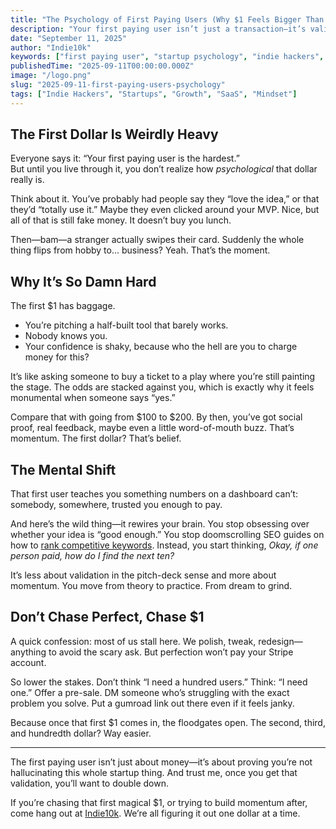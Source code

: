 ```yaml
---
title: "The Psychology of First Paying Users (Why $1 Feels Bigger Than $100)"
description: "Your first paying user isn’t just a transaction—it’s validation. Here’s why that first dollar is harder (and more important) than the next hundred."
date: "September 11, 2025"
author: "Indie10k"
keywords: ["first paying user", "startup psychology", "indie hackers", "validation", "MRR growth"]
publishedTime: "2025-09-11T00:00:00.000Z"
image: "/logo.png"
slug: "2025-09-11-first-paying-users-psychology"
tags: ["Indie Hackers", "Startups", "Growth", "SaaS", "Mindset"]
---
```


## The First Dollar Is Weirdly Heavy

Everyone says it: “Your first paying user is the hardest.”  
But until you live through it, you don’t realize how *psychological* that dollar really is.  

Think about it. You’ve probably had people say they “love the idea,” or that they’d “totally use it.” Maybe they even clicked around your MVP. Nice, but all of that is still fake money. It doesn’t buy you lunch.  

Then—bam—a stranger actually swipes their card. Suddenly the whole thing flips from hobby to… business? Yeah. That’s the moment.  

## Why It’s So Damn Hard

The first $1 has baggage.  

- You’re pitching a half-built tool that barely works.  
- Nobody knows you.  
- Your confidence is shaky, because who the hell are you to charge money for this?  

It’s like asking someone to buy a ticket to a play where you’re still painting the stage. The odds are stacked against you, which is exactly why it feels monumental when someone says “yes.”  

Compare that with going from $100 to $200. By then, you’ve got social proof, real feedback, maybe even a little word-of-mouth buzz. That’s momentum. The first dollar? That’s belief.  

## The Mental Shift

That first user teaches you something numbers on a dashboard can’t: somebody, somewhere, trusted you enough to pay.  

And here’s the wild thing—it rewires your brain. You stop obsessing over whether your idea is “good enough.” You stop doomscrolling SEO guides on how to [rank competitive keywords](/blog/2025-09-10-how-to-rank-competitive-keywords). Instead, you start thinking, *Okay, if one person paid, how do I find the next ten?*  

It’s less about validation in the pitch-deck sense and more about momentum. You move from theory to practice. From dream to grind.  

## Don’t Chase Perfect, Chase $1

A quick confession: most of us stall here. We polish, tweak, redesign—anything to avoid the scary ask. But perfection won’t pay your Stripe account.  

So lower the stakes. Don’t think “I need a hundred users.” Think: “I need one.” Offer a pre-sale. DM someone who’s struggling with the exact problem you solve. Put a gumroad link out there even if it feels janky.  

Because once that first $1 comes in, the floodgates open. The second, third, and hundredth dollar? Way easier.  

---

The first paying user isn’t just about money—it’s about proving you’re not hallucinating this whole startup thing. And trust me, once you get that validation, you’ll want to double down.  

If you’re chasing that first magical $1, or trying to build momentum after, come hang out at [Indie10k](/). We’re all figuring it out one dollar at a time.
